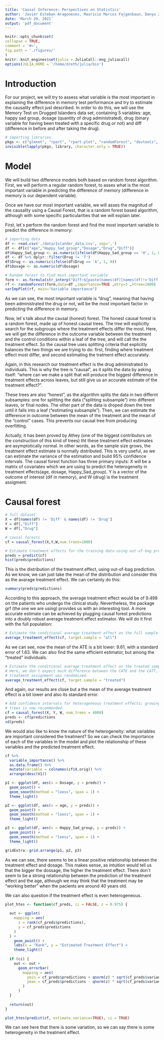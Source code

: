 ```yaml
---
title: 'Causal Inference: Perspectives on Statistics'
author: 'Javier Esteban Aragoneses, Mauricio Marcos Fajgenbaun, Danyu Zhang, Daniel Alonso'
date: 'March 20, 2021'
output: 'pdf_document'
---
```


```r
knitr::opts_chunk$set(
collapse = TRUE,
comment = '#>',
fig.path = './figures/'
)
knitr::knit_engines$set(julia = JuliaCall::eng_juliacall)
options(JULIA_HOME = '/home/dreth/julia/bin')
```

\small

# Introduction

For our project, we will try to assess what variable is the most important in explaining the difference in memory test performance and try to estimate the causality effect just described.
In order to do this, we will use the Memory Test on Drugged Islanders data set, containing 5 variables: age, happy sad group, dosage (quantity of drug administrated), drug (binary variable for having been treated with a specific drug or not) and diff (difference in before and after taking the drug).

```r
# importing libraries
pkgs <- c("glmnet", "rpart", "rpart.plot", "randomForest", "devtools", "tidyverse", "knitr", "caret", "xgboost", "causalTree","grf", "fastDummies", "stringr", 'caret')
invisible(lapply(pkgs, library, character.only = TRUE))
```

# Model

We will build two difference models both based on random forest algorithm. First, we will perform a regular random forest, to asses what is the most important variable in predicting the difference of memory (difference in memory is our dependent variable). 

Once we have our most important variable, we will asses the magnitud of the causality using a Causal Forest, that is a random forest based algorithm, although with some specific particularities that we will explain later.

First, let´s perform the random forest and find the most important variable to predict the difference in memory:

```r
# importing data
df <- read.csv('./data/Islander_data.csv', sep=',')
df <- df[c("age","Happy_Sad_group","Dosage","Drug","Diff")]
df$Happy_Sad_group <- as.numeric(ifelse(df$Happy_Sad_group == 'H', 1, 0))
df <- df %>% dplyr::filter(Drug != 'T')
df$Drug <- as.numeric(ifelse(df$Drug == 'A', 1, 0))
df$Dosage <- as.numeric(df$Dosage)
```

```r
# Random forest to find most important variable
form <- as.formula(str_interp("Diff~${paste(names(df)[names(df)!='Diff'], collapse='+')}"))
rf <- randomForest(form,data=df ,importance=TRUE ,mtry=3 ,ntree=1000)
varImpPlot(rf, main="Variable importance")
```

As we can see, the most important variable is "drug", meaning that having been administrated the drug or not, will be the most important factor in predicting the difference in memory. 

Now, let´s talk about the causal (honest) forest. The honest causal forest is a random forest, made up of honest causal trees. The tree will explicitly search for the subgroups where the treatment effects differ the most. Here, we will get the difference in the outcome variable between the treatment and the control conditions within a leaf of the tree, and will call the the treatment effect. So the causal tree uses splitting criteria that explicitly balances the two things we are trying to do: first, finding where treatment effect most differ, and second estimating the tratment effect accurately.

Again, in this research our treatment effect is the drug administrated to individuals. This is why the tree is "causal", as it splits the data by asking itself: "where can we make a split that will produce the biggest difference in treatment effects across leaves, but still give us an accurate estimate of the treatment effect?".

These trees are also "honest", as the algorithm splits the data in two differnt subsamples: one for splitting the data ("splitting subsample") into different leaves, or final nodes. The other part of the data is droped down the tree until it falls into a leaf ("estimating subsample"). Then, we can estimate the difference in outcome between the mean of the treatment and the mean of the "control" cases. This prevents our causal tree from producing overfitting.

Actually, it has been proved by Athey (one of the biggest contributors on the construction of this kind of trees) tht these treatment effect estimates are asymptotically normal. In other words, as the sample size grows, the treatment effect estimate is normally distributed. This is very useful, as we can estimate the variance of the estimation and build 95% confidence intervals.
The causal forest function has three primary inputs: X will be a matrix of covariates which we are using to predict the heterogeneity in treatment effects(age, dosage, Happy_Sad_group). Y is a vector of the outcome of interest (dif in memory), and W (drug) is the treatment assigment. 


# Causal forest

```r
# full dataset
X = df[names(df) != 'Diff' & names(df) != 'Drug']
Y = df[,"Diff"]
W = df[,"Drug"]

# causal forests
cf = causal_forest(X,Y,W,num.trees=1000)

# Estimate treatment effects for the training data using out-of-bag prediction.
preds = predict(cf)
hist(preds$predictions)
```

This is the distribution of the treatment effect, using out-of-bag prediction. As we know, we can just take the mean of the distribution and consider this as the avarage treatment effect. We can certainly do this:

\tiny

```r
summary(preds$predictions)
```

\small

According to this approach, the average treatment effect would be of 9.498 on the patients who undergo the clinical study. Nevertheless, the package grf (the one we are using) provides us with an interesting tool. A more accurate estimate can be achieved by plugging causal forest predictions into a doubly robust average treatment effect estimator. We will do it first with the full population:

\tiny

```r
# Estimate the conditional average treatment effect on the full sample (CATE).
average_treatment_effect(cf, target.sample = "all")
```

\small

As we can see, now the mean of the ATE is a bit lower: 9.61, with a standard error of 1.63.
We can also find the same efficient estimator, but among the "treated" individuals.

\tiny

```r
# Estimate the conditional average treatment effect on the treated sample (CATT).
# Here, we don't expect much difference between the CATE and the CATT, since
# treatment assignment was randomized.
average_treatment_effect(cf, target.sample = "treated")
```

\small

And again, our results are close but a the mean of the average treatment effect is a bit lower and also its standard error.

\tiny

```r
# Add confidence intervals for heterogeneous treatment effects; growing more
# trees is now recommended.
cf = causal_forest(X, Y, W, num.trees = 4000)
preds <- cf$predictions
sd(preds)
```

\small

We would also like to know the nature of the heterogeneity: what variables are important considered the treatment? So we can check the importance of each of the variables in the model and plot the relationship of these variables and the predicted treatment effect.

\tiny

```r
cf %>% 
  variable_importance() %>% 
  as.data.frame() %>% 
  mutate(variable = colnames(cf$X.orig)) %>% 
  arrange(desc(V1))
```

\small

```r
p1 <- ggplot(df, aes(x = Dosage, y = preds)) +
  geom_point() +
  geom_smooth(method = "loess", span = 1) +
  theme_light()

p2 <- ggplot(df, aes(x = age, y = preds)) +
  geom_point() +
  geom_smooth(method = "loess", span = 1) +
  theme_light()

p3 <- ggplot(df, aes(x = Happy_Sad_group, y = preds)) +
  geom_point() +
  geom_smooth(method = "loess", span = 1) +
  theme_light()

gridExtra::grid.arrange(p1, p2, p3)
```

As we can see, there seems to be a linear positive relationship between the treatment effect and dosage. This makes sense, as intuition would tell us that the bigger the dossage, the higher the treatment effect. There don´t seem to be a strong relationship between the prediction of the treatment effect and the age, although we may think that the treatment may be "working better" when the pacients are around 40 years old.

We can also question if the treatment effect is even heterogeneous. 

```r
plot_htes <- function(cf_preds, ci = FALSE, z = 0.975) {
  
  out <- ggplot(
    mapping = aes(
      x = rank(cf_preds$predictions), 
      y = cf_preds$predictions
    )
  ) +
    geom_point() +
    labs(x = "Rank", y = "Estimated Treatment Effect") +
    theme_light()
  
  if (ci) {
    out <- out +
      geom_errorbar(
        mapping = aes(
          ymin = cf_preds$predictions + qnorm(z) * sqrt(cf_preds$variance.estimates),
          ymax = cf_preds$predictions - qnorm(z) * sqrt(cf_preds$variance.estimates)
        )
      )
  }
    
  return(out)
}

plot_htes(predict(cf, estimate.variance=TRUE), ci = TRUE)
```

We can see here that there is some variation, so we can say there is some heterogeneity in the treatment effect.